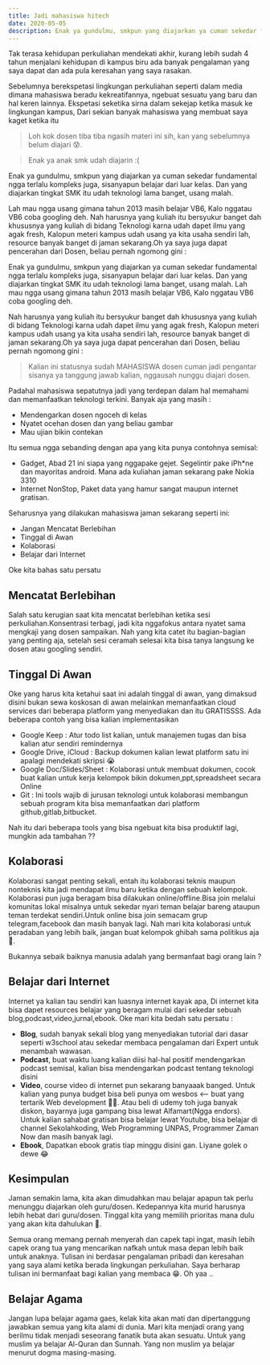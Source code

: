 ```yaml
---
title: Jadi mahasiswa hitech
date: 2020-05-05
description: Enak ya gundulmu, smkpun yang diajarkan ya cuman sekedar fundamental ngga terlalu kompleks juga, sisanyapun belajar dari luar kelas. Dan yang diajarkan tingkat SMK itu udah teknologi lama banget, usang malah.
---
```


Tak terasa kehidupan perkuliahan mendekati akhir, kurang lebih sudah 4 tahun menjalani kehidupan di kampus biru ada banyak pengalaman yang saya dapat dan ada pula keresahan yang saya rasakan.

Sebelumnya berekspetasi lingkungan perkuliahan seperti dalam media dimana mahasiswa beradu kekreatifannya, ngebuat sesuatu yang baru dan hal keren lainnya. Ekspetasi seketika sirna dalam sekejap ketika masuk ke lingkungan kampus, Dari sekian banyak mahasiswa yang membuat saya kaget ketika itu

> Loh kok dosen tiba tiba ngasih materi ini sih, kan yang sebelumnya belum diajari 😰.

> Enak ya anak smk udah diajarin :(

Enak ya gundulmu, smkpun yang diajarkan ya cuman sekedar fundamental ngga terlalu kompleks juga, sisanyapun belajar dari luar kelas. Dan yang diajarkan tingkat SMK itu udah teknologi lama banget, usang malah.

Lah mau ngga usang gimana tahun 2013 masih belajar VB6, Kalo nggatau VB6 coba googling deh. Nah harusnya yang kuliah itu bersyukur banget dah khususnya yang kuliah di bidang Teknologi karna udah dapet ilmu yang agak fresh, Kalopun meteri kampus udah usang ya kita usaha sendiri lah, resource banyak banget di jaman sekarang.Oh ya saya juga dapat pencerahan dari Dosen, beliau pernah ngomong gini :

Enak ya gundulmu, smkpun yang diajarkan ya cuman sekedar fundamental ngga terlalu kompleks juga, sisanyapun belajar dari luar kelas. Dan yang diajarkan tingkat SMK itu udah teknologi lama banget, usang malah. Lah mau ngga usang gimana tahun 2013 masih belajar VB6, Kalo nggatau VB6 coba googling deh.

Nah harusnya yang kuliah itu bersyukur banget dah khususnya yang kuliah di bidang Teknologi karna udah dapet ilmu yang agak fresh, Kalopun meteri kampus udah usang ya kita usaha sendiri lah, resource banyak banget di jaman sekarang.Oh ya saya juga dapat pencerahan dari Dosen, beliau pernah ngomong gini :

> Kalian ini statusnya sudah MAHASISWA dosen cuman jadi pengantar sisanya ya tanggung jawab kalian, nggausah nunggu diajari dosen.

Padahal mahasiswa sepatutnya jadi yang terdepan dalam hal memahami dan memanfaatkan teknologi terkini. Banyak aja yang masih :

- Mendengarkan dosen ngoceh di kelas
- Nyatet ocehan dosen dan yang beliau gambar
- Mau ujian bikin contekan

Itu semua ngga sebanding dengan apa yang kita punya contohnya semisal:

- Gadget, Abad 21 ini siapa yang nggapake gejet. Segelintir pake iPh\*ne dan mayoritas android. Mana ada kuliahan jaman sekarang pake Nokia 3310
- Internet NonStop, Paket data yang hamur sangat maupun internet gratisan.

Seharusnya yang dilakukan mahasiswa jaman sekarang seperti ini:

- Jangan Mencatat Berlebihan
- Tinggal di Awan
- Kolaborasi
- Belajar dari Internet

Oke kita bahas satu persatu

## Mencatat Berlebihan

Salah satu kerugian saat kita mencatat berlebihan ketika sesi perkuliahan.Konsentrasi terbagi, jadi kita nggafokus antara nyatet sama mengkaji yang dosen sampaikan. Nah yang kita catet itu bagian-bagian yang penting aja, setelah sesi ceramah selesai kita bisa tanya langsung ke dosen atau googling sendiri.

## Tinggal Di Awan

Oke yang harus kita ketahui saat ini adalah tinggal di awan, yang dimaksud disini bukan sewa koskosan di awan melainkan memanfaatkan cloud services dari beberapa platform yang menyediakan dan itu GRATISSSS. Ada beberapa contoh yang bisa kalian implementasikan

- Google Keep : Atur todo list kalian, untuk manajemen tugas dan bisa kalian atur sendiri remindernya
- Google Drive, iCloud : Backup dokumen kalian lewat platform satu ini apalagi mendekati skripsi 😭
- Google Doc/Slides/Sheet : Kolaborasi untuk membuat dokumen, cocok buat kalian untuk kerja kelompok bikin dokumen,ppt,spreadsheet secara Online
- Git : Ini tools wajib di jurusan teknologi untuk kolaborasi membangun sebuah program kita bisa memanfaatkan dari platform github,gitlab,bitbucket.

Nah itu dari beberapa tools yang bisa ngebuat kita bisa produktif lagi, mungkin ada tambahan ??

## Kolaborasi

Kolaborasi sangat penting sekali, entah itu kolaborasi teknis maupun nonteknis kita jadi mendapat ilmu baru ketika dengan sebuah kelompok. Kolaborasi pun juga beragam bisa dilakukan online/offline.Bisa join melalui komunitas lokal misalnya untuk sekedar nyari teman belajar bareng ataupun teman terdekat sendiri.Untuk online bisa join semacam grup telegram,facebook dan masih banyak lagi. Nah mari kita kolaborasi untuk peradaban yang lebih baik, jangan buat kelompok ghibah sama politikus aja 🤭.

Bukannya sebaik baiknya manusia adalah yang bermanfaat bagi orang lain ?

## Belajar dari Internet

Internet ya kalian tau sendiri kan luasnya internet kayak apa, Di internet kita bisa dapet resources belajar yang beragam mulai dari sekedar sebuah blog,podcast,video,jurnal,ebook. Oke mari kita bedah satu persatu :

- **Blog**, sudah banyak sekali blog yang menyediakan tutorial dari dasar seperti w3school atau sekedar membaca pengalaman dari Expert untuk menambah wawasan.
- **Podcast**, buat waktu luang kalian diisi hal-hal positif mendengarkan podcast semisal, kalian bisa mendengarkan podcast tentang teknologi disini
- **Video**, course video di internet pun sekarang banyaaak banged. Untuk kalian yang punya budget bisa beli punya om wesbos <— buat yang tertarik Web development 👌🏻. Atau beli di udemy toh juga banyak diskon, bayarnya juga gampang bisa lewat Alfamart(Ngga endors). Untuk kalian sahabat gratisan bisa belajar lewat Youtube, bisa belajar di channel Sekolahkoding, Web Programming UNPAS, Programmer Zaman Now dan masih banyak lagi.
- **Ebook**, Dapatkan ebook gratis tiap minggu disini gan. Liyane golek o dewe 😂

## Kesimpulan

Jaman semakin lama, kita akan dimudahkan mau belajar apapun tak perlu menunggu diajarkan oleh guru/dosen. Kedepannya kita murid harusnya lebih hebat dari guru/dosen. Tinggal kita yang memilih prioritas mana dulu yang akan kita dahulukan 🙂.

Semua orang memang pernah menyerah dan capek tapi ingat, masih lebih capek orang tua yang mencarikan nafkah untuk masa depan lebih baik untuk anaknya. Tulisan ini berdasar pengalaman pribadi dan keresahan yang saya alami ketika berada lingkungan perkuliahan. Saya berharap tulisan ini bermanfaat bagi kalian yang membaca 😁. Oh yaa ..

## Belajar Agama

Jangan lupa belajar agama gaes, kelak kita akan mati dan dipertanggung jawabkan semua yang kita alami di dunia. Mari kita menjadi orang yang berilmu tidak menjadi seseorang fanatik buta akan sesuatu. Untuk yang muslim ya belajar Al-Quran dan Sunnah. Yang non muslim ya belajar menurut dogma masing-masing.

